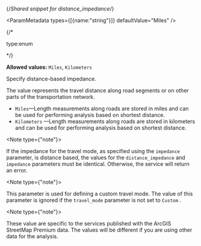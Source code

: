 {/*Shared snippet for distance_impedance*/}


<ParamMetadata types={[{name:"string"}]} defaultValue="Miles" />

{/* <p class="space-x-2"><span class="font-sm text-color-3">type:enum</span></p> */}

**Allowed values:** `Miles`, `Kilometers`

Specify distance-based impedance. 

The value represents the travel distance along road segments or on other parts of the transportation network.

-   `Miles`—Length measurements along roads are stored in miles and can be used for performing analysis based on shortest distance. 
-   `Kilometers` —Length measurements along roads are stored in kilometers and can be used for performing analysis based on shortest distance.

<Note type={"note"}>

If the impedance for the travel mode, as specified using the `impedance` parameter, is distance based, the values for the `distance_impedance` and `impedance` parameters must be identical. Otherwise, the service will return an error.

</Note>

<Note type={"note"}>

This parameter is used for defining a custom travel mode. The value of this parameter is ignored if the `travel_mode`  parameter is not set to `Custom` .

</Note>

<If c="publication=='services-reference/enterprise'">

<Note type={"note"}>

These value are specific to the services published with the ArcGIS StreetMap Premium data. The values will be different if you are using other data for the analysis.

</Note>

</If>